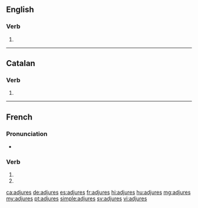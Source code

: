 {{also|adjurés}}
==English==

===Verb===
{{head|en|verb form}}

# {{en-third-person singular of|adjure}}

----

==Catalan==

===Verb===
{{head|ca|verb form}}

# {{ca-verb form of|p=2|n=sg|t=pres|m=ind|adjurar}}

----

==French==

===Pronunciation===
* {{homophones|lang=fr|adjure|adjurent}}

===Verb===
{{fr-verb-form}}

# {{inflection of|adjurer||2|s|pres|indc|lang=fr}}
# {{inflection of|adjurer||2|s|pres|subj|lang=fr}}

[[ca:adjures]]
[[de:adjures]]
[[es:adjures]]
[[fr:adjures]]
[[hi:adjures]]
[[hu:adjures]]
[[mg:adjures]]
[[my:adjures]]
[[pt:adjures]]
[[simple:adjures]]
[[sv:adjures]]
[[vi:adjures]]